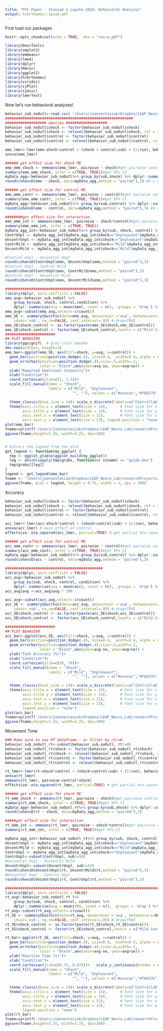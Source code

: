 ```yaml
---
title: "PFC Paper - Stasiak & Lapate 2024: Behavioral Analyses"
output: hrbrthemes::ipsum_pdf
---
```

First load our packages
```r
knitr::opts_chunk$set(echo = TRUE,  dev = "cairo_pdf")

library(DescTools)
library(smplot2)
library(emmeans)
library(lme4)
library(dplyr)
library(Rmisc)
library(ggplot2)
library(hrbrthemes)
library(viridis)
library(sjPlot)
library(sjmisc)
library(lmerTest)
```

Now let's run behavioral analyses!
```r
behavior_sub_noOutl<-read.csv( "/Users/joannestasiak/Dropbox/LEAP_Neuro_Lab/researchProjects/joanne/Manuscripts/PFC_Paper/July24/final/data/behavior/cleanBehavior.csv")
###########################################################
################### emotion ###################
behavior_sub_noOutl$shock <- factor(behavior_sub_noOutl$shock)
behavior_sub_noOutl$shock <- relevel(behavior_sub_noOutl$shock, ref = "Unpleasant")
behavior_sub_noOutl$control <- factor(behavior_sub_noOutl$control)
behavior_sub_noOutl$control <- relevel(behavior_sub_noOutl$control, ref = "Controllable")

emo_lmer<-lmer(emo~shock*control + (shock + control|sub) + (1|run), behavior_sub_noOutl)
anova(emo_lmer)

###### get effect size for shock ME
emo_emm_shock <- emmeans(emo_lmer, pairwise ~ shock)#get pairwise contrasts
summary(emo_emm_shock, infer = c(TRUE, TRUE))#get 95% CI
myData_agg<-behavior_sub_noOutl%>% group_by(sub,shock) %>% dplyr::summarize(emo= mean(emo))%>%as.data.frame()
round(cohensD(emo ~ shock, data=myData_agg,method = "paired"),3) #d = 0.943

###### get effect size for control ME
emo_emm_contr <- emmeans(emo_lmer, pairwise ~ control)#get pairwise contrasts
summary(emo_emm_contr, infer = c(TRUE, TRUE))#get 95% CI
myData_agg<-behavior_sub_noOutl%>% group_by(sub,control) %>% dplyr::summarize(emo= mean(emo))%>%as.data.frame()
round(cohensD(emo ~ control, data=myData_agg,method = "paired"),3) #d = 0.943

########get effect size for interaction
emo_emm_int <- emmeans(emo_lmer, pairwise ~ shock*control)#get pairwise contrasts
summary(emo_emm_int, infer = c(TRUE, TRUE))
myData_agg_int<-behavior_sub_noOutl%>% group_by(sub, shock, control) %>% dplyr::summarize(emo= mean(emo))%>%as.data.frame()
ContrUnpl <- myData_agg_int[myData_agg_int$shock=="Unpleasant"&myData_agg_int$control=="Controllable",]
UncontrUnpl <- myData_agg_int[myData_agg_int$shock=="Unpleasant"&myData_agg_int$control=="Uncontrollable",]
ContrMild <- myData_agg_int[myData_agg_int$shock=="Mild"&myData_agg_int$control=="Controllable",]
UncontrMild <- myData_agg_int[myData_agg_int$shock=="Mild"&myData_agg_int$control=="Uncontrollable",]

#Control Unpl - Uncontrol Unpl
round(cohensD(ContrUnpl$emo, UncontrUnpl$emo,method = "paired"),3)
#Control Unpl - Control Mild
round(cohensD(ContrUnpl$emo, ContrMild$emo,method = "paired"),3)
#Control Unpl - Uncontrol Mild
round(cohensD(ContrUnpl$emo, UncontrMild$emo,method = "paired"),3)

#############################################
library(dplyr, warn.conflicts = FALSE)
emo_avg<-behavior_sub_noOutl %>%
    group_by(sub, shock, control,condition) %>%
    dplyr::summarise(avg = mean(emo), count = n(), .groups = 'drop') %>%as.data.frame()
emo_avg<-subset(emo_avg,select=-c(count))
emo_SE <- summarySEwithin(data=emo_avg, measurevar ='avg', betweenvars=NULL, withinvars=c( 'shock', 'control', 'condition'),
    idvar='sub', na.rm=FALSE, conf.interval=.95) #.drop=TRUE
emo_SE$shock_control <- as.factor(paste(emo_SE$shock,emo_SE$control))
emo_SE$shock_control <- factor(emo_SE$shock_control,levels = c("Mild Controllable","Mild Uncontrollable", "Unpleasant Controllable", "Unpleasant Uncontrollable"))
#######################
## PLOT BEHAVIOR
library(ggsignif)  # grey color e6e3e6
dev.new(width=5, height=3)
emo_bar<-ggplot(emo_SE, aes(fill=shock, y=avg, x=control)) +
  geom_bar(position=position_dodge(.4), size=0.4,  width=0.4, alpha = 0.8, color = "black", stat= "identity") +
  geom_errorbar(position=position_dodge(.4),size=.5,width=.1,
                color = "black",aes(ymin=avg-se, ymax=avg+se)) +
  ylab("Reported Emotional Intensity")+
  xlab("Condition")+ 
  coord_cartesian(ylim=c(1, 3.5))+
  scale_fill_manual(name = "Shock",
                    labels = c("Mild", "Unpleasant",
                               "", ""), values = c("#ececec","#f8d27b", "#ececec","#f8d27b")) + # f8d27b # ececec # tan f1efe3

  theme_classic(base_size = 14)+ scale_x_discrete(labels=c("Controllable", "Uncontrollable"), expand = c(0.3, 0.3)) +
  theme(axis.title.x = element_text(size = 14),      # Font size for x-axis label
        axis.title.y = element_text(size = 14),      # Font size for y-axis label
        axis.text.x = element_text(size = 11),       # Font size for x-axis text
        axis.text.y = element_text(size = 13), legend.position = "none")  #legend.key.width = unit(0.4,"cm"),legend.key.height = unit(0.4,"cm"),legend.text = element_text(size = 9.5), legend.title = element_text(size = 10) , legend.position = "right")
plot(emo_bar)
fname=sprintf('/Users/joannestasiak/Dropbox/LEAP_Neuro_Lab/researchProjects/joanne/ASAP/PFC_Paper/July24/final/figures/behavior/emo_barplot.pdf')
ggsave(fname,height=3.25, width=3.25, dpi=300)


# Extract the legend from the plot
get_legend <- function(my_ggplot) {
  tmp <- ggplot_gtable(ggplot_build(my_ggplot))
  leg <- which(sapply(tmp$grobs, function(x) x$name) == "guide-box")
  tmp$grobs[[leg]]
}
legend <- get_legend(emo_bar)
fname <- '/Users/joannestasiak/Dropbox/LEAP_Neuro_Lab/researchProjects/joanne/ASAP/PFC_Paper/July24/final/figures/behavior/emo_legend.pdf'
ggsave(fname, plot = legend, height = 0.75, width = 1, dpi = 300)
```


###########################################################
################### Accuracy ###################
```r
behavior_sub_noOutl$shock <- factor(behavior_sub_noOutl$shock)
behavior_sub_noOutl$shock <- relevel(behavior_sub_noOutl$shock, ref = "Unpleasant")
behavior_sub_noOutl$control <- factor(behavior_sub_noOutl$control)
behavior_sub_noOutl$control <- relevel(behavior_sub_noOutl$control, ref = "Controllable")

acc_lmer<-lmer(acc~shock*control + (shock+control|sub) + (1|run), behavior_sub_noOutl)
anova(acc_lmer) # main effect of control
effectsize::eta_squared(acc_lmer, partial=TRUE) # get partial eta-squared values

###### get effect size for control ME
acc_emm_contr <- emmeans(acc_lmer, pairwise ~ control)#get pairwise contrasts
summary(acc_emm_contr, infer = c(TRUE, TRUE))#get 95% CI
myData_agg<-behavior_sub_noOutl%>% group_by(sub,control) %>% dplyr::summarize(acc= mean(acc))%>%as.data.frame()
round(cohensD(acc ~ control, data=myData_agg,method = "paired"),3)

#############################################
library(dplyr, warn.conflicts = FALSE)
acc_avg<-behavior_sub_noOutl %>%
    group_by(sub, shock, control, condition) %>%
    dplyr::summarise(avg = mean(acc), count = n(), .groups = 'drop') %>%as.data.frame()
acc_avg$avg <-acc_avg$avg * 100

acc_avg<-subset(acc_avg,select=-c(count))
acc_SE <- summarySEwithin(data=acc_avg, measurevar ='avg', betweenvars=NULL, withinvars=c( 'shock', 'control', 'condition'),
    idvar='sub', na.rm=FALSE, conf.interval=.95) #.drop=TRUE
acc_SE$shock_control <- as.factor(paste(acc_SE$shock,acc_SE$control))
acc_SE$shock_control <- factor(acc_SE$shock_control,levels = c("Mild Controllable","Mild Uncontrollable", "Unpleasant Controllable", "Unpleasant Uncontrollable"))

#######################
## PLOT BEHAVIOR
acc_bar<-ggplot(acc_SE, aes(fill=shock, y=avg, x=control)) +
  geom_bar(position=position_dodge(.4), size=0.4,  width=0.4, alpha = 0.8, color = "black", stat= "identity") +
  geom_errorbar(position=position_dodge(.4),size=.5,width=.1,
                color = "black",aes(ymin=avg-se, ymax=avg+se)) +
  ylab("Task Accuracy (%)")+
  xlab("Condition")+  
  coord_cartesian(ylim=c(30, 70))+
  scale_fill_manual(name = "Shock",
                    labels = c("Mild", "Unpleasant",
                               "", ""), values = c("#ececec","#f8d27b", "#ececec","#f8d27b")) +

  theme_classic(base_size = 14)+ scale_x_discrete(labels=c("Controllable", "Uncontrollable"), expand = c(0.3, 0.3)) +
  theme(axis.title.x = element_text(size = 14),      # Font size for x-axis label
        axis.title.y = element_text(size = 14),      # Font size for y-axis label
        axis.text.x = element_text(size = 11),       # Font size for x-axis text
        axis.text.y = element_text(size = 13),       # Font size for y-axis text
        legend.position = "none")
plot(acc_bar)
fname=sprintf('/Users/joannestasiak/Dropbox/LEAP_Neuro_Lab/researchProjects/joanne/ASAP/PFC_Paper/July24/final/figures/behavior/acc_barplot.png')
ggsave(fname,height=3.25, width=3.25, dpi=300)
```


###########################################################
################### Movement Time ###################
```r
### Make sure to use RT dataframe - or filter by rt!=0
behavior_sub_noOutl_rt<-subset(behavior_sub_noOutl, rt!=0)
behavior_sub_noOutl_rt$shock <- factor(behavior_sub_noOutl_rt$shock)
behavior_sub_noOutl_rt$shock <- relevel(behavior_sub_noOutl_rt$shock, ref = "Unpleasant")
behavior_sub_noOutl_rt$control <- factor(behavior_sub_noOutl_rt$control)
behavior_sub_noOutl_rt$control <- relevel(behavior_sub_noOutl_rt$control, ref = "Controllable")

rt_lmer<-lmer(rt~shock*control + (shock+control|sub) + (1|run), behavior_sub_noOutl_rt)
anova(rt_lmer)
emmeans(rt_lmer, pairwise~control*shock)
effectsize::eta_squared(rt_lmer, partial=TRUE) # get partial eta-squared values

###### get effect size for shock ME
rt_emm_shock <- emmeans(rt_lmer, pairwise ~ shock)#get pairwise contrasts
summary(rt_emm_shock, infer = c(TRUE, TRUE))#get 95% CI
myData_agg<-behavior_sub_noOutl_rt%>% group_by(sub,shock) %>% dplyr::summarize(rt= mean(rt))%>%as.data.frame()
round(cohensD(rt ~ shock, data=myData_agg,method = "paired"),3)

#####get effect size for interaction
rt_emm_int <- emmeans(rt_lmer, pairwise ~ shock*control)#get pairwise contrasts
summary(rt_emm_int, infer = c(TRUE, TRUE))#get 95% CI

myData_agg_int<-behavior_sub_noOutl_rt%>% group_by(sub, shock, control) %>% dplyr::summarize(rt= mean(rt))%>%as.data.frame()
UncontrUnpl <- myData_agg_int[myData_agg_int$shock=="Unpleasant"&myData_agg_int$control=="Uncontrollable",]
UncontrMild <- myData_agg_int[myData_agg_int$shock=="Mild"&myData_agg_int$control=="Uncontrollable",]
ContrUnpl <- myData_agg_int[myData_agg_int$shock=="Unpleasant"&myData_agg_int$control=="Controllable",]
ContrUnpl<-subset(ContrUnpl, sub!=10)
#Uncontrol Unpl - Uncontrol Mild
UncontrUnpl<-subset(UncontrUnpl, sub!=19)
round(cohensD(UncontrUnpl$rt, UncontrMild$rt,method = "paired"),3)
#Uncontrol Unpl - Control Unpl
round(cohensD(UncontrUnpl$rt, ContrUnpl$rt,method = "paired"),3) 

################################################################################################################################################################################################################################
library(dplyr, warn.conflicts = FALSE)
rt_avg<-behavior_sub_noOutl_rt %>%
    group_by(sub, shock, control, condition) %>%
    dplyr::summarise(avg = mean(rt), count = n(), .groups = 'drop') %>%as.data.frame()
rt_avg<-subset(rt_avg,select=-c(count))
rt_SE <- summarySEwithin(data=rt_avg, measurevar ='avg', betweenvars=NULL, withinvars=c( 'shock', 'control', 'condition'),
    idvar='sub', na.rm=FALSE, conf.interval=.95) #.drop=TRUE
rt_SE$shock_control <- as.factor(paste(rt_SE$shock,rt_SE$control))
rt_SE$shock_control <- factor(rt_SE$shock_control,levels = c("Mild Controllable","Mild Uncontrollable", "Unpleasant Controllable", "Unpleasant Uncontrollable"))

rt_bar<-ggplot(rt_SE, aes(fill=shock, y=avg, x=control)) +
  geom_bar(position=position_dodge(.4), size=0.4,  width=0.4, alpha = 0.8, color = "black", stat= "identity") +
  geom_errorbar(position=position_dodge(.4),size=.4,width=.1,
                color = "black",aes(ymin=avg-se, ymax=avg+se)) +
  ylab("Reaction Time (s)")+
  xlab("Condition")+  
  coord_cartesian(ylim=c(0.75, 0.875))+   scale_y_continuous(breaks = c(0.75, 0.8, 0.85)) +  # Set specific y-axis ticks
  scale_fill_manual(name = "Shock",
                    labels = c("Mild", "Unpleasant",
                               "", ""), values = c("#ececec","#f8d27b", "#ececec","#f8d27b")) +

  theme_classic(base_size = 14)+ scale_x_discrete(labels=c("Controllable", "Uncontrollable"), expand=c(0.3, 0.3)) +
  theme(axis.title.x = element_text(size = 14),      # Font size for x-axis label
        axis.title.y = element_text(size = 14),      # Font size for y-axis label
        axis.text.x = element_text(size = 11),       # Font size for x-axis text
        axis.text.y = element_text(size = 13),       # Font size for y-axis text
        legend.position = "none")
plot(rt_bar)
fname=sprintf('/Users/joannestasiak/Dropbox/LEAP_Neuro_Lab/researchProjects/joanne/ASAP/PFC_Paper/July24/final/figures/behavior/rt_barplot.pdf')
ggsave(fname,height=3.25, width=3.25, dpi=300)
```

